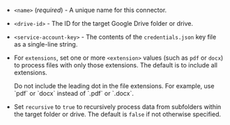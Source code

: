 - `<name>` (_required_) - A unique name for this connector.
- `<drive-id>` - The ID for the target Google Drive folder or drive.
- `<service-account-key>` - The contents of the `credentials.json` key file as a single-line string.
- For `extensions`, set one or more `<extension>` values (such as `pdf` or `docx`) to process files with only those extensions. The default is to include all extensions.

  <Note>
      Do not include the leading dot in the file extensions. For example, use `pdf` or `docx` instead of `.pdf` or `.docx`.
  </Note>

- Set `recursive` to `true` to recursively process data from subfolders within the target folder or drive. The default is `false` if not otherwise specified.
